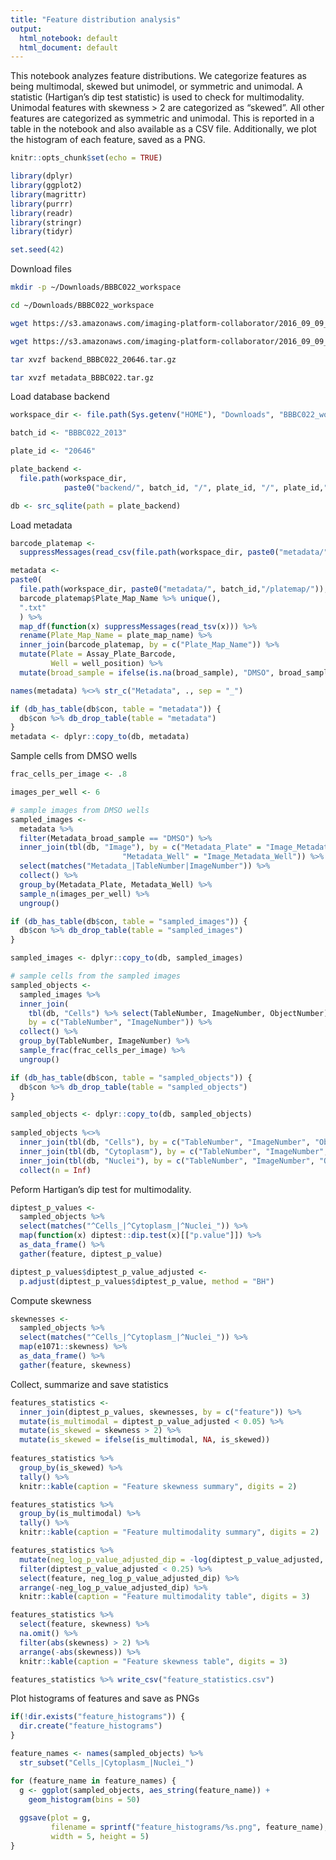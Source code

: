 ```yaml
---
title: "Feature distribution analysis"
output:
  html_notebook: default
  html_document: default
---
```


This notebook analyzes feature distributions. We categorize features as being multimodal, skewed but unimodel, or symmetric and unimodal. A statistic (Hartigan's dip test statistic) is used to check for multimodality. Unimodal features with skewness > 2 are categorized as "skewed". All other features are categorized as symmetric and unimodal. This is reported in a table in the notebook and also available as a CSV file. Additionally, we plot the histogram of each feature, saved as a PNG.


```r
knitr::opts_chunk$set(echo = TRUE)
```


```r
library(dplyr)
library(ggplot2)
library(magrittr)
library(purrr)
library(readr)
library(stringr)
library(tidyr)
```


```r

set.seed(42)

```

Download files

```sh
mkdir -p ~/Downloads/BBBC022_workspace

cd ~/Downloads/BBBC022_workspace

wget https://s3.amazonaws.com/imaging-platform-collaborator/2016_09_09_cytominer_workshop/backend_BBBC022_20646.tar.gz

wget https://s3.amazonaws.com/imaging-platform-collaborator/2016_09_09_cytominer_workshop/metadata_BBBC022.tar.gz

tar xvzf backend_BBBC022_20646.tar.gz

tar xvzf metadata_BBBC022.tar.gz

```

Load database backend

```r

workspace_dir <- file.path(Sys.getenv("HOME"), "Downloads", "BBBC022_workspace")

batch_id <- "BBBC022_2013"

plate_id <- "20646"

plate_backend <- 
  file.path(workspace_dir, 
            paste0("backend/", batch_id, "/", plate_id, "/", plate_id,".sqlite"))

db <- src_sqlite(path = plate_backend)

```

Load metadata

```r

barcode_platemap <- 
  suppressMessages(read_csv(file.path(workspace_dir, paste0("metadata/", batch_id, "/barcode_platemap.csv"))))

metadata <- 
paste0(
  file.path(workspace_dir, paste0("metadata/", batch_id,"/platemap/")),
  barcode_platemap$Plate_Map_Name %>% unique(),
  ".txt"
  ) %>% 
  map_df(function(x) suppressMessages(read_tsv(x))) %>%
  rename(Plate_Map_Name = plate_map_name) %>%
  inner_join(barcode_platemap, by = c("Plate_Map_Name")) %>%
  mutate(Plate = Assay_Plate_Barcode,
         Well = well_position) %>%
  mutate(broad_sample = ifelse(is.na(broad_sample), "DMSO", broad_sample))

names(metadata) %<>% str_c("Metadata", ., sep = "_")

if (db_has_table(db$con, table = "metadata")) {
  db$con %>% db_drop_table(table = "metadata")
}
metadata <- dplyr::copy_to(db, metadata)

```


Sample cells from DMSO wells

```r

frac_cells_per_image <- .8

images_per_well <- 6

# sample images from DMSO wells
sampled_images <- 
  metadata %>%
  filter(Metadata_broad_sample == "DMSO") %>% 
  inner_join(tbl(db, "Image"), by = c("Metadata_Plate" = "Image_Metadata_Plate", 
                         "Metadata_Well" = "Image_Metadata_Well")) %>%
  select(matches("Metadata_|TableNumber|ImageNumber")) %>%
  collect() %>%
  group_by(Metadata_Plate, Metadata_Well) %>%
  sample_n(images_per_well) %>%
  ungroup()

if (db_has_table(db$con, table = "sampled_images")) {
  db$con %>% db_drop_table(table = "sampled_images")
}  

sampled_images <- dplyr::copy_to(db, sampled_images)

# sample cells from the sampled images
sampled_objects <-
  sampled_images %>%
  inner_join(
    tbl(db, "Cells") %>% select(TableNumber, ImageNumber, ObjectNumber),
    by = c("TableNumber", "ImageNumber")) %>%
  collect() %>%
  group_by(TableNumber, ImageNumber) %>%
  sample_frac(frac_cells_per_image) %>%
  ungroup()

if (db_has_table(db$con, table = "sampled_objects")) {
  db$con %>% db_drop_table(table = "sampled_objects")
}  

sampled_objects <- dplyr::copy_to(db, sampled_objects)
  
sampled_objects %<>%
  inner_join(tbl(db, "Cells"), by = c("TableNumber", "ImageNumber", "ObjectNumber")) %>%
  inner_join(tbl(db, "Cytoplasm"), by = c("TableNumber", "ImageNumber", "ObjectNumber")) %>%
  inner_join(tbl(db, "Nuclei"), by = c("TableNumber", "ImageNumber", "ObjectNumber")) %>%
  collect(n = Inf)

```


Peform Hartigan's dip test for multimodality.

```r

diptest_p_values <- 
  sampled_objects %>%
  select(matches("^Cells_|^Cytoplasm_|^Nuclei_")) %>%
  map(function(x) diptest::dip.test(x)[["p.value"]]) %>%
  as_data_frame() %>%
  gather(feature, diptest_p_value)

diptest_p_values$diptest_p_value_adjusted <-
  p.adjust(diptest_p_values$diptest_p_value, method = "BH")

```


Compute skewness

```r

skewnesses <- 
  sampled_objects %>%
  select(matches("^Cells_|^Cytoplasm_|^Nuclei_")) %>%
  map(e1071::skewness) %>%
  as_data_frame() %>%
  gather(feature, skewness)

```


Collect, summarize and save statistics

```r

features_statistics <- 
  inner_join(diptest_p_values, skewnesses, by = c("feature")) %>%
  mutate(is_multimodal = diptest_p_value_adjusted < 0.05) %>%
  mutate(is_skewed = skewness > 2) %>%
  mutate(is_skewed = ifelse(is_multimodal, NA, is_skewed))
  
features_statistics %>%
  group_by(is_skewed) %>%
  tally() %>% 
  knitr::kable(caption = "Feature skewness summary", digits = 2)

features_statistics %>%
  group_by(is_multimodal) %>%
  tally() %>% 
  knitr::kable(caption = "Feature multimodality summary", digits = 2)

features_statistics %>% 
  mutate(neg_log_p_value_adjusted_dip = -log(diptest_p_value_adjusted, base = 10)) %>%
  filter(diptest_p_value_adjusted < 0.25) %>% 
  select(feature, neg_log_p_value_adjusted_dip) %>%
  arrange(-neg_log_p_value_adjusted_dip) %>% 
  knitr::kable(caption = "Feature multimodality table", digits = 3)

features_statistics %>% 
  select(feature, skewness) %>%
  na.omit() %>%
  filter(abs(skewness) > 2) %>% 
  arrange(-abs(skewness)) %>% 
  knitr::kable(caption = "Feature skewness table", digits = 3)

features_statistics %>% write_csv("feature_statistics.csv")

```


Plot histograms of features and save as PNGs

```r

if(!dir.exists("feature_histograms")) {
  dir.create("feature_histograms")  
}

feature_names <- names(sampled_objects) %>% 
  str_subset("Cells_|Cytoplasm_|Nuclei_")

for (feature_name in feature_names) {
  g <- ggplot(sampled_objects, aes_string(feature_name)) + 
    geom_histogram(bins = 50)
  
  ggsave(plot = g, 
         filename = sprintf("feature_histograms/%s.png", feature_name), 
         width = 5, height = 5)
}

```

